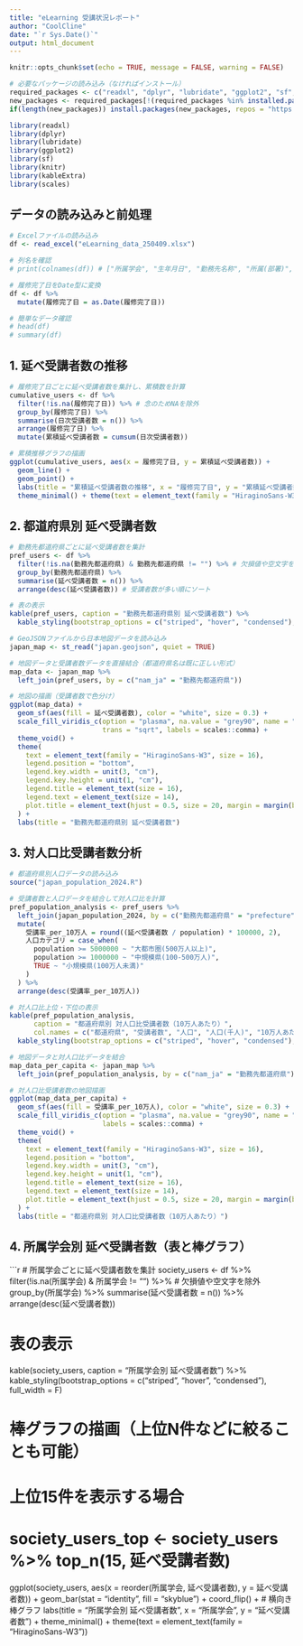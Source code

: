 ```yaml
---
title: "eLearning 受講状況レポート"
author: "CoolCline"
date: "`r Sys.Date()`"
output: html_document
---
```


```r
knitr::opts_chunk$set(echo = TRUE, message = FALSE, warning = FALSE)

# 必要なパッケージの読み込み（なければインストール）
required_packages <- c("readxl", "dplyr", "lubridate", "ggplot2", "sf", "knitr", "kableExtra", "scales")
new_packages <- required_packages[!(required_packages %in% installed.packages()[,"Package"])]
if(length(new_packages)) install.packages(new_packages, repos = "https://cran.rstudio.com/")

library(readxl)
library(dplyr)
library(lubridate)
library(ggplot2)
library(sf)
library(knitr)
library(kableExtra)
library(scales)
```

## データの読み込みと前処理

```r
# Excelファイルの読み込み
df <- read_excel("eLearning_data_250409.xlsx")

# 列名を確認
# print(colnames(df)) # ["所属学会", "生年月日", "勤務先名称", "所属(部署)", "勤務先都道府県", "履修完了日"]

# 履修完了日をDate型に変換
df <- df %>%
  mutate(履修完了日 = as.Date(履修完了日))

# 簡単なデータ確認
# head(df)
# summary(df)
```

## 1. 延べ受講者数の推移

```r
# 履修完了日ごとに延べ受講者数を集計し、累積数を計算
cumulative_users <- df %>%
  filter(!is.na(履修完了日)) %>% # 念のためNAを除外
  group_by(履修完了日) %>%
  summarise(日次受講者数 = n()) %>%
  arrange(履修完了日) %>%
  mutate(累積延べ受講者数 = cumsum(日次受講者数))

# 累積推移グラフの描画
ggplot(cumulative_users, aes(x = 履修完了日, y = 累積延べ受講者数)) +
  geom_line() +
  geom_point() +
  labs(title = "累積延べ受講者数の推移", x = "履修完了日", y = "累積延べ受講者数") +
  theme_minimal() + theme(text = element_text(family = "HiraginoSans-W3"))

```

## 2. 都道府県別 延べ受講者数

```r
# 勤務先都道府県ごとに延べ受講者数を集計
pref_users <- df %>%
  filter(!is.na(勤務先都道府県) & 勤務先都道府県 != "") %>% # 欠損値や空文字を除外
  group_by(勤務先都道府県) %>%
  summarise(延べ受講者数 = n()) %>%
  arrange(desc(延べ受講者数)) # 受講者数が多い順にソート

# 表の表示
kable(pref_users, caption = "勤務先都道府県別 延べ受講者数") %>%
  kable_styling(bootstrap_options = c("striped", "hover", "condensed"), full_width = F)
```

```r
# GeoJSONファイルから日本地図データを読み込み
japan_map <- st_read("japan.geojson", quiet = TRUE)

# 地図データと受講者数データを直接結合（都道府県名は既に正しい形式）
map_data <- japan_map %>%
  left_join(pref_users, by = c("nam_ja" = "勤務先都道府県"))

# 地図の描画（受講者数で色分け）
ggplot(map_data) +
  geom_sf(aes(fill = 延べ受講者数), color = "white", size = 0.3) +
  scale_fill_viridis_c(option = "plasma", na.value = "grey90", name = "延べ受講者数",
                       trans = "sqrt", labels = scales::comma) +
  theme_void() +
  theme(
    text = element_text(family = "HiraginoSans-W3", size = 16),
    legend.position = "bottom",
    legend.key.width = unit(3, "cm"),
    legend.key.height = unit(1, "cm"),
    legend.title = element_text(size = 16),
    legend.text = element_text(size = 14),
    plot.title = element_text(hjust = 0.5, size = 20, margin = margin(b = 30))
  ) +
  labs(title = "勤務先都道府県別 延べ受講者数")
```

## 3. 対人口比受講者数分析

```r
# 都道府県別人口データの読み込み
source("japan_population_2024.R")

# 受講者数と人口データを結合して対人口比を計算
pref_population_analysis <- pref_users %>%
  left_join(japan_population_2024, by = c("勤務先都道府県" = "prefecture")) %>%
  mutate(
    受講率_per_10万人 = round((延べ受講者数 / population) * 100000, 2),
    人口カテゴリ = case_when(
      population >= 5000000 ~ "大都市圏(500万人以上)",
      population >= 1000000 ~ "中規模県(100-500万人)",
      TRUE ~ "小規模県(100万人未満)"
    )
  ) %>%
  arrange(desc(受講率_per_10万人))

# 対人口比上位・下位の表示
kable(pref_population_analysis, 
      caption = "都道府県別 対人口比受講者数（10万人あたり）",
      col.names = c("都道府県", "受講者数", "人口", "人口(千人)", "10万人あたり受講者数", "人口カテゴリ")) %>%
  kable_styling(bootstrap_options = c("striped", "hover", "condensed"), full_width = F)
```

```r
# 地図データと対人口比データを結合
map_data_per_capita <- japan_map %>%
  left_join(pref_population_analysis, by = c("nam_ja" = "勤務先都道府県"))

# 対人口比受講者数の地図描画
ggplot(map_data_per_capita) +
  geom_sf(aes(fill = 受講率_per_10万人), color = "white", size = 0.3) +
  scale_fill_viridis_c(option = "plasma", na.value = "grey90", name = "10万人あたり\n受講者数",
                       labels = scales::comma) +
  theme_void() +
  theme(
    text = element_text(family = "HiraginoSans-W3", size = 16),
    legend.position = "bottom",
    legend.key.width = unit(3, "cm"),
    legend.key.height = unit(1, "cm"),
    legend.title = element_text(size = 16),
    legend.text = element_text(size = 14),
    plot.title = element_text(hjust = 0.5, size = 20, margin = margin(b = 30))
  ) +
  labs(title = "都道府県別 対人口比受講者数（10万人あたり）")
```

## 4. 所属学会別 延べ受講者数（表と棒グラフ）

```r
# 所属学会ごとに延べ受講者数を集計
society_users <- df %>%
  filter(!is.na(所属学会) & 所属学会 != "") %>% # 欠損値や空文字を除外
  group_by(所属学会) %>%
  summarise(延べ受講者数 = n()) %>%
  arrange(desc(延べ受講者数))

# 表の表示
kable(society_users, caption = "所属学会別 延べ受講者数") %>%
  kable_styling(bootstrap_options = c("striped", "hover", "condensed"), full_width = F)

# 棒グラフの描画（上位N件などに絞ることも可能）
# 上位15件を表示する場合
# society_users_top <- society_users %>% top_n(15, 延べ受講者数)
ggplot(society_users, aes(x = reorder(所属学会, 延べ受講者数), y = 延べ受講者数)) +
  geom_bar(stat = "identity", fill = "skyblue") +
  coord_flip() + # 横向き棒グラフ
  labs(title = "所属学会別 延べ受講者数", x = "所属学会", y = "延べ受講者数") +
  theme_minimal() + theme(text = element_text(family = "HiraginoSans-W3"))